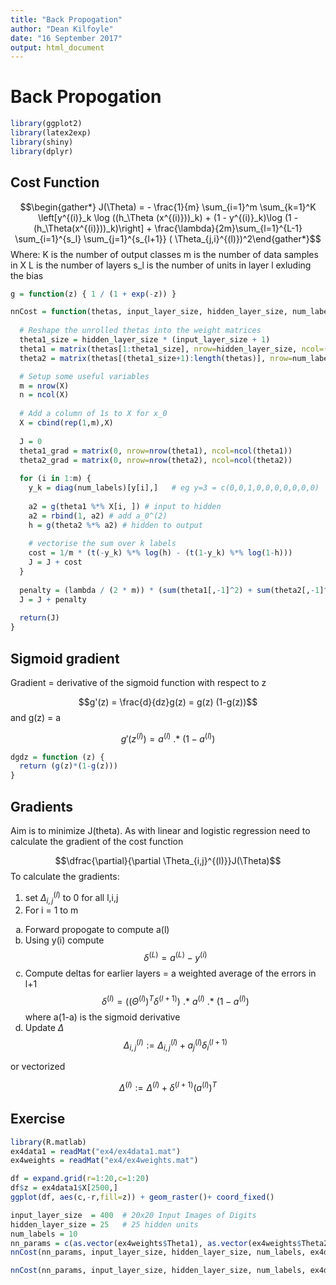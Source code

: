 ```yaml
---
title: "Back Propogation"
author: "Dean Kilfoyle"
date: "16 September 2017"
output: html_document
---
```


# Back Propogation

```r
library(ggplot2)
library(latex2exp)
library(shiny)
library(dplyr)
```

## Cost Function

$$\begin{gather*} J(\Theta) = - \frac{1}{m} \sum_{i=1}^m \sum_{k=1}^K \left[y^{(i)}_k \log ((h_\Theta (x^{(i)}))_k) + (1 - y^{(i)}_k)\log (1 - (h_\Theta(x^{(i)}))_k)\right] + \frac{\lambda}{2m}\sum_{l=1}^{L-1} \sum_{i=1}^{s_l} \sum_{j=1}^{s_{l+1}} ( \Theta_{j,i}^{(l)})^2\end{gather*}$$
Where:
K is the number of output classes
m is the number of data samples in X
L is the number of layers
s_l is the number of units in layer l exluding the bias

```r
g = function(z) { 1 / (1 + exp(-z)) }

nnCost = function(thetas, input_layer_size, hidden_layer_size, num_labels, X, y, lambda=0) {
  
  # Reshape the unrolled thetas into the weight matrices
  theta1_size = hidden_layer_size * (input_layer_size + 1)
  theta1 = matrix(thetas[1:theta1_size], nrow=hidden_layer_size, ncol=(input_layer_size+1))
  theta2 = matrix(thetas[(theta1_size+1):length(thetas)], nrow=num_labels, ncol=(hidden_layer_size+1))

  # Setup some useful variables
  m = nrow(X)
  n = ncol(X)
  
  # Add a column of 1s to X for x_0
  X = cbind(rep(1,m),X)
         
  J = 0
  theta1_grad = matrix(0, nrow=nrow(theta1), ncol=ncol(theta1))
  theta2_grad = matrix(0, nrow=nrow(theta2), ncol=ncol(theta2))
  
  for (i in 1:m) {
    y_k = diag(num_labels)[y[i],]   # eg y=3 = c(0,0,1,0,0,0,0,0,0,0)
  
    a2 = g(theta1 %*% X[i, ]) # input to hidden
    a2 = rbind(1, a2) # add a_0^(2)
    h = g(theta2 %*% a2) # hidden to output
    
    # vectorise the sum over k labels
    cost = 1/m * (t(-y_k) %*% log(h) - (t(1-y_k) %*% log(1-h)))
    J = J + cost 
  }
  
  penalty = (lambda / (2 * m)) * (sum(theta1[,-1]^2) + sum(theta2[,-1]^2))
  J = J + penalty
  
  return(J)
}
```

## Sigmoid gradient

Gradient = derivative of the sigmoid function with respect to z

$$g'(z) = \frac{d}{dz}g(z) = g(z) (1-g(z))$$
and g(z) = a

$$g'(z^{(l)}) = a^{(l)}\ .*\ (1 - a^{(l)})$$
```r
dgdz = function (z) {
  return (g(z)*(1-g(z)))
}
```


## Gradients

Aim is to minimize J(theta). As with linear and logistic regression need to calculate the gradient of the cost function

$$\dfrac{\partial}{\partial \Theta_{i,j}^{(l)}}J(\Theta)$$
To calculate the gradients:

1. set $\Delta_{i,j}^{(l)}$ to 0 for all l,i,j
2. For i = 1 to m
  a) Forward propogate to compute a(l)
  b) Using y(i) compute 
$$\delta^{(L)} = a^{(L)} - y^{(i)}$$
  c) Compute deltas for earlier layers = a weighted average of the errors in l+1
$$\delta^{(l)} = ((\Theta^{(l)})^T \delta^{(l+1)})\ .*\ a^{(l)}\ .*\ (1 - a^{(l)})$$
     where a(1-a) is the sigmoid derivative
  d) Update $\Delta$
$$\Delta^{(l)}_{i,j} := \Delta^{(l)}_{i,j} + a_j^{(l)} \delta_i^{(l+1)}$$

or vectorized

$$\Delta^{(l)} := \Delta^{(l)} + \delta^{(l+1)}(a^{(l)})^T$$



  
## Exercise

```r
library(R.matlab)
ex4data1 = readMat("ex4/ex4data1.mat")
ex4weights = readMat("ex4/ex4weights.mat")
```

```r
df = expand.grid(r=1:20,c=1:20)
df$z = ex4data1$X[2500,]
ggplot(df, aes(c,-r,fill=z)) + geom_raster()+ coord_fixed()
```


```r
input_layer_size  = 400  # 20x20 Input Images of Digits
hidden_layer_size = 25   # 25 hidden units
num_labels = 10
nn_params = c(as.vector(ex4weights$Theta1), as.vector(ex4weights$Theta2))
nnCost(nn_params, input_layer_size, hidden_layer_size, num_labels, ex4data1$X, ex4data1$y)
```

```r
nnCost(nn_params, input_layer_size, hidden_layer_size, num_labels, ex4data1$X, ex4data1$y, lambda=1)
```


